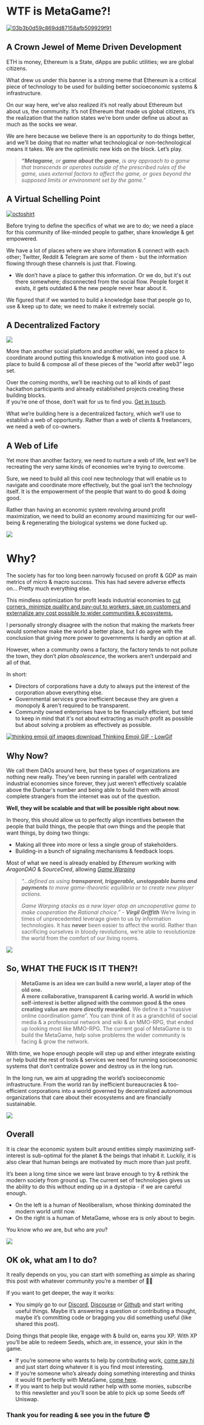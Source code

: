 # WTF is MetaGame?!

<a href="https://imgbb.com/"><img src="https://i.ibb.co/nf9njHC/03b3b0d59c869dd87158afb509929f91.png" alt="03b3b0d59c869dd87158afb509929f91" border="0"></a>
## A Crown Jewel of Meme Driven Development
ETH is money, Ethereum is a State, dApps are public utilities; we are global citizens.

What drew us under this banner is a strong meme that Ethereum is a critical piece of technology to be used for building better socioeconomic systems & infrastructure.

On our way here, we’ve also realized it’s not really about Ethereum but about us, the community. It’s not Ethereum that made us global citizens, it’s the realization that the nation states we’re born under define us about as much as the socks we wear.

We are here because we believe there is an opportunity to do things better, and we’ll be doing that no matter what technological or non-technological means it takes. We are the optimistic new kids on the block. Let’s play.

> _**“Metagame**, or **game about the game**, is any approach to a game that transcends or operates outside of the prescribed rules of the game, uses external factors to affect the game, or goes beyond the supposed limits or environment set by the game.”_
## A Virtual Schelling Point
<a href="https://ibb.co/JjM29mJ"><img src="https://i.ibb.co/ch7tjkn/octoshirt.png" alt="octoshirt" border="0"></a>

Before trying to define the specifics of what we are to do; we need a place for this community of like-minded people to gather, share knowledge & get empowered.

We have a lot of places where we share information & connect with each other; Twitter, Reddit & Telegram are some of them - but the information flowing through these channels is just that. Flowing.

-   We don’t have a place to gather this information. Or we do, but it's out there somewhere; disconnected from the social flow. People forget it exists, it gets outdated & the new people never hear about it.


We figured that if we wanted to build a knowledge base that people go to, use & keep up to date; we need to make it extremely social.

## A Decentralized Factory

[![](https://cdn.substack.com/image/fetch/w_1456,c_limit,f_auto,q_auto:good/https%3A%2F%2Fbucketeer-e05bbc84-baa3-437e-9518-adb32be77984.s3.amazonaws.com%2Fpublic%2Fimages%2Ffb411a1b-b6b3-4473-9020-d1e46c9440cd_796x416.png)](https://cdn.substack.com/image/fetch/c_limit,f_auto,q_auto:good/https%3A%2F%2Fbucketeer-e05bbc84-baa3-437e-9518-adb32be77984.s3.amazonaws.com%2Fpublic%2Fimages%2Ffb411a1b-b6b3-4473-9020-d1e46c9440cd_796x416.png)

More than another social platform and another wiki, we need a place to coordinate around putting this knowledge & motivation into good use. A place to build & compose all of these pieces of the “world after web3” lego set.

Over the coming months, we’ll be reaching out to all kinds of past hackathon participants and already established projects creating these building blocks.  
If you’re one of those, don’t wait for us to find you. [Get in touch](https://discord.gg/UnHwnzY).

What we’re building here is a decentralized factory, which we’ll use to establish a web of opportunity. Rather than a web of clients & freelancers, we need a web of co-owners.

## A Web of Life

Yet more than another factory, we need to nurture a web of life, lest we’ll be recreating the very same kinds of economies we’re trying to overcome.

Sure, we need to build all this cool new technology that will enable us to navigate and coordinate more effectively, but the goal isn’t the technology itself. It is the empowerment of the people that want to do good & doing good.

Rather than having an economic system revolving around profit maximization, we need to build an economy around maximizing for our well-being & regenerating the biological systems we done fucked up.

[![](https://cdn.substack.com/image/fetch/w_1456,c_limit,f_auto,q_auto:good/https%3A%2F%2Fbucketeer-e05bbc84-baa3-437e-9518-adb32be77984.s3.amazonaws.com%2Fpublic%2Fimages%2F579aee41-9083-41da-9cb6-17a4ac8afb27_1315x1196.png)](https://cdn.substack.com/image/fetch/c_limit,f_auto,q_auto:good/https%3A%2F%2Fbucketeer-e05bbc84-baa3-437e-9518-adb32be77984.s3.amazonaws.com%2Fpublic%2Fimages%2F579aee41-9083-41da-9cb6-17a4ac8afb27_1315x1196.png)

# Why?

The society has for too long been narrowly focused on profit & GDP as main metrics of micro & macro success. This has had severe adverse effects on… Pretty much everything else.

This mindless optimization for profit leads industrial economies to [cut corners, minimize quality and pay-out to workers, save on customers and externalize any cost possible to wider communities & ecosystems.](https://slatestarcodex.com/2014/07/30/meditations-on-moloch/)

I personally strongly disagree with the notion that making the markets freer would somehow make the world a better place, but I do agree with the conclusion that giving more power to governments is hardly an option at all.

However, when a community owns a factory, the factory tends to not pollute the town, they don’t _plan obsolescence_, the workers aren’t underpaid and all of that.

In short:

-   Directors of corporations have a duty to always put the interest of the corporation above everything else.
-   Governmental services grow inefficient because they are given a monopoly & aren't required to be transparent.
-   Community owned enterprises have to be financially efficient, but tend to keep in mind that it's not about extracting as much profit as possible but about solving a problem as effectively as possible.


[![thinking emoji gif images download Thinking Emoji GIF - LowGif](https://cdn.substack.com/image/fetch/w_1456,c_limit,f_auto,q_auto:good,fl_lossy/https%3A%2F%2Fbucketeer-e05bbc84-baa3-437e-9518-adb32be77984.s3.amazonaws.com%2Fpublic%2Fimages%2F748ab91a-70e1-4697-9a1f-0649f635f24f_468x236.gif)](https://cdn.substack.com/image/fetch/c_limit,f_auto,q_auto:good/https%3A%2F%2Fbucketeer-e05bbc84-baa3-437e-9518-adb32be77984.s3.amazonaws.com%2Fpublic%2Fimages%2F748ab91a-70e1-4697-9a1f-0649f635f24f_468x236.gif)

## Why Now?

We call them DAOs around here, but these types of organizations are nothing new really. They’ve been running in parallel with centralized industrial economies since forever, they just weren’t effectively scalable above the Dunbar's number and being able to build them with almost complete strangers from the internet was out of the question.

**Well, they will be scalable and that will be possible right about now.**

In theory, this should allow us to perfectly align incentives between the people that build things, the people that own things and the people that want things, by doing two things:

-   Making all three into more or less a single group of stakeholders.
-   Building-in a bunch of signaling mechanisms & feedback loops.


Most of what we need is already enabled by _Ethereum_ working with _AragonDAO_ & _SourceCred_, allowing _[Game Warping](https://medium.com/@virgilgr/ethereum-is-game-changing-technology-literally-d67e01a01cf8)_

> _“…defined as using **transparent, triggerable, unstoppable burns and payments** to move game-theoretic equilibria or to create new player actions._
> 
> _Game Warping stacks as a new layer atop an uncooperative game to make cooperation the Rational choice.” - **Virgil Griffith**_
We’re living in times of unprecedented leverage given to us by information technologies. It has **never** been easier to affect the world. Rather than sacrificing ourselves in bloody revolutions, we’re able to revolutionize the world from the comfort of our living rooms.

[![](https://cdn.substack.com/image/fetch/w_1456,c_limit,f_auto,q_auto:good/https%3A%2F%2Fbucketeer-e05bbc84-baa3-437e-9518-adb32be77984.s3.amazonaws.com%2Fpublic%2Fimages%2F2c7366c0-cdce-434a-97bd-34e17241aa6d_587x515.png)](https://cdn.substack.com/image/fetch/c_limit,f_auto,q_auto:good/https%3A%2F%2Fbucketeer-e05bbc84-baa3-437e-9518-adb32be77984.s3.amazonaws.com%2Fpublic%2Fimages%2F2c7366c0-cdce-434a-97bd-34e17241aa6d_587x515.png)

## So, WHAT THE FUCK IS IT THEN?!

> **MetaGame is an idea we can build a new world, a layer atop of the old one.  
> A more collaborative, transparent & caring world. A world in which self-interest is better aligned with the common good & the ones creating value are more directly rewarded.**
We define it a “massive online coordination game”. You can think of it as a grandchild of social media & a professional network and wiki & an MMO-RPG, that ended up looking most like MMO-RPG. The current goal of MetaGame is to build the MetaGame, help solve problems the wider community is facing & grow the network.

With time, we hope enough people will step up and either integrate existing or help build the rest of tools & services we need for running socioeconomic systems that don’t centralize power and destroy us in the long run.

In the long run, we aim at upgrading the world’s socioeconomic infrastructure. From the world ran by inefficient bureaucracies & too-efficient corporations into a world governed by decentralized autonomous organizations that care about their ecosystems and are financially sustainable.

[![](https://cdn.substack.com/image/fetch/w_1456,c_limit,f_auto,q_auto:good/https%3A%2F%2Fbucketeer-e05bbc84-baa3-437e-9518-adb32be77984.s3.amazonaws.com%2Fpublic%2Fimages%2Fce458e96-8337-443d-8a3e-874c63fef86b_1200x630.png)](https://cdn.substack.com/image/fetch/c_limit,f_auto,q_auto:good/https%3A%2F%2Fbucketeer-e05bbc84-baa3-437e-9518-adb32be77984.s3.amazonaws.com%2Fpublic%2Fimages%2Fce458e96-8337-443d-8a3e-874c63fef86b_1200x630.png)

## Overall

It is clear the economic system built around entities simply maximizing self-interest is sub-optimal for the planet & the beings that inhabit it. Luckily, it is also clear that human beings are motivated by much more than just profit.

It’s been a long time since we were last brave enough to try & rethink the modern society from ground up. The current set of technologies gives us the ability to do this without ending up in a dystopia - if we are careful enough.

-   On the left is a human of Neoliberalism, whose thinking dominated the modern world until now.
-   On the right is a human of MetaGame, whose era is only about to begin.


You know who _we_ are, but who are _you_?

[![](https://cdn.substack.com/image/fetch/w_1456,c_limit,f_auto,q_auto:good/https%3A%2F%2Fbucketeer-e05bbc84-baa3-437e-9518-adb32be77984.s3.amazonaws.com%2Fpublic%2Fimages%2F0fbc4fff-d05a-406d-897e-84d308039adc_1272x715.png)](https://cdn.substack.com/image/fetch/c_limit,f_auto,q_auto:good/https%3A%2F%2Fbucketeer-e05bbc84-baa3-437e-9518-adb32be77984.s3.amazonaws.com%2Fpublic%2Fimages%2F0fbc4fff-d05a-406d-897e-84d308039adc_1272x715.png)

## OK ok, what am I to do?

It really depends on you, you can start with something as simple as sharing this post with whatever community you’re a member of 🤷‍♂️

If you want to get deeper, the way it works:

-   You simply go to our [Discord](https://discord.gg/Hf54gd8), [Discourse](http://forum.metagame.wtf/) or [Github](https://github.com/MetaFam/) and start writing useful things. Maybe it’s answering a question or contributing a thought, maybe it’s committing code or bragging you did something useful (like shared this post).


Doing things that people like, engage with & build on, earns you XP. With XP you’ll be able to redeem Seeds, which are, in essence, your skin in the game.

-   If you’re someone who wants to help by contributing work, [come say hi](https://discord.gg/Hf54gd8) and just start doing whatever it is you find most interesting.
-   If you’re someone who’s already doing something interesting and thinks it would fit perfectly with MetaGame, [come here](https://forum.metagame.wtf/t/guilds-we-should-onboard-alliances-we-should-make-projects-we-should-integrate/143).
-   If you want to help but would rather help with some monies, subscribe to this newsletter and you’ll soon be able to pick up some Seeds off Uniswap.

### Thank you for reading & see you in the future 😎
